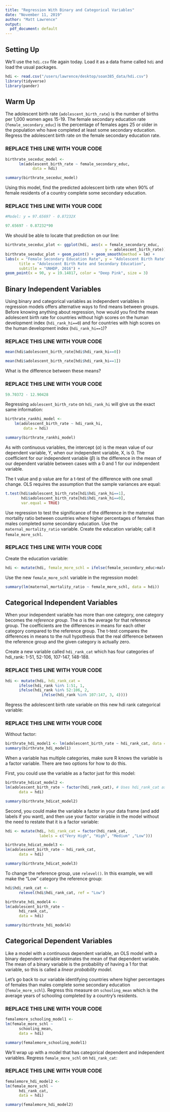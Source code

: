 ```yaml
---
title: "Regression With Binary and Categorical Variables"
date: "November 11, 2019"
author: "Matt Lawrence"
output:
  pdf_document: default
---
```


## Setting Up

We'll use the `hdi.csv` file again today. Load it as a data frame called `hdi` and load the usual packages.

```r
hdi <- read.csv("/users/lawrence/desktop/soan385_data/hdi.csv")
library(tidyverse)
library(pander)
```

## Warm Up

The adolescent birth rate (`adolescent_birth_rate`) is the number of births per 1,000 women ages 15-19. The female secondary education rate (`female_secondary_educ`) is the percentage of females ages 25 or older in the population who have completed at least some secondary education. Regress the adolescent birth rate on the female secondary education rate.

### REPLACE THIS LINE WITH YOUR CODE

```r
birthrate_seceduc_model <- 
      lm(adolescent_birth_rate ~ female_secondary_educ,
            data = hdi)

summary(birthrate_seceduc_model)
```

Using this model, find the predicted adolescent birth rate when 90% of female residents of a country complete some secondary education.

### REPLACE THIS LINE WITH YOUR CODE

```r
#Model: y = 97.65697 - 0.87232X

97.65697 - 0.87232*90
```

We should be able to locate that prediction on our line:

```r
birthrate_seceduc_plot <- ggplot(hdi, aes(x = female_secondary_educ,
                                            y = adolescent_birth_rate))
birthrate_seceduc_plot + geom_point() + geom_smooth(method = lm) + 
labs(x = "Female Secondary Education Rate", y = "Adolescent Birth Rate",
      title = "Adolescent Birth Rate and Secondary Education",
      subtitle = "UNHDP, 2016") +
geom_point(x = 90, y = 19.14817, color = "Deep Pink", size = 3)
```



## Binary Independent Variables

Using binary and categorical variables as independent variables in regression models offers alternative ways to find means between groups. Before knowing anything about regression, how would you find the mean adolescent birth rate for countries without high scores on the human development index (`hdi_rank_hi==0`) and for countries with high scores on the human development index (`hdi_rank_hi==1`)?

### REPLACE THIS LINE WITH YOUR CODE

```r
mean(hdi$adolescent_birth_rate[hdi$hdi_rank_hi==0])

mean(hdi$adolescent_birth_rate[hdi$hdi_rank_hi==1])
```


What is the difference between these means?

### REPLACE THIS LINE WITH YOUR CODE

```r
59.70372 - 12.90428
```

Regressing `adolescent_birth_rate` on `hdi_rank_hi` will give us the exact same information: 

```r
birthrate_rankhi_model <- 
	lm(adolescent_birth_rate ~ hdi_rank_hi,
		data = hdi)

summary(birthrate_rankhi_model)
```

As with continuous variables, the intercept ($\alpha$) is the mean value of our dependent variable, Y, when our independent variable, X, is 0. The coefficient for our independent variable ($\beta$) is the difference in the mean of our dependent variable between cases with a 0 and 1 for our independent variable.

The t value and p value are for a t-test of the difference with one small change. OLS requires the assumption that the sample variances are equal:

```r
t.test(hdi$adolescent_birth_rate[hdi$hdi_rank_hi==1],
       hdi$adolescent_birth_rate[hdi$hdi_rank_hi==0],
       var.equal = TRUE)
```

Use regression to test the significance of the difference in the maternal mortality ratio between countries where higher percentages of females than males completed some secondary education. Use the `maternal_mortality_ratio` variable. Create the education variable; call it `female_more_schl`.

### REPLACE THIS LINE WITH YOUR CODE

Create the education variable:
```r
hdi <- mutate(hdi, female_more_schl = ifelse(female_secondary_educ>male_secondary_educ,1,0))
```

Use the new `female_more_schl` variable in the regression model:
```r
summary(lm(maternal_mortality_ratio ~ female_more_schl, data = hdi))
```


## Categorical Independent Variables

When your independent variable has more than one category, one category becomes the *reference group*. The $\alpha$ is the average for that reference group. The coefficients are the differences in means for each other category compared to the reference group. The t-test compares the differences in means to the null hypothesis that the real difference between the reference group and the given category is actually zero.

Create a new variable called `hdi_rank_cat` which has four categories of hdi_rank: 1-51, 52-106, 107-147, 148-188.

### REPLACE THIS LINE WITH YOUR CODE

```r
hdi <- mutate(hdi, hdi_rank_cat = 
      ifelse(hdi_rank %in% 1:51, 1,
      ifelse(hdi_rank %in% 52:106, 2,
                ifelse(hdi_rank %in% 107:147, 3, 4))))
```

Regress the adolescent birth rate variable on this new hdi rank categorical variable:

### REPLACE THIS LINE WITH YOUR CODE

Without factor:
```r
birthrate_hdi_model1 <- lm(adolescent_birth_rate ~ hdi_rank_cat, data = hdi)
summary(birthrate_hdi_model1)
```

When a variable has multiple categories, make sure R knows the variable is a factor variable. There are two options for how to do this. 

First, you could use the variable as a factor just for this model:

```r
birthrate_hdicat_model2 <- 
lm(adolescent_birth_rate ~ factor(hdi_rank_cat), # Uses hdi_rank_cat as a factor
      data = hdi)

summary(birthrate_hdicat_model2)
```

Second, you could make the variable a factor in your data frame (and add labels if you want), and then use your factor variable in the model without the need to restate that it is a factor variable:

```r
hdi <- mutate(hdi, hdi_rank_cat = factor(hdi_rank_cat,
               labels = c("Very High", "High", "Medium" ,"Low")))

birthrate_hdicat_model3 <- 
lm(adolescent_birth_rate ~ hdi_rank_cat, 
      data = hdi)

summary(birthrate_hdicat_model3)
```

To change the reference group, use `relevel()`. In this example, we will make the "Low" category the reference group:

```r
hdi$hdi_rank_cat <- 
      relevel(hdi$hdi_rank_cat, ref = "Low")

birthrate_hdi_model4 <- 
lm(adolescent_birth_rate ~ 
      hdi_rank_cat, 
      data = hdi)

summary(birthrate_hdi_model4)
```


## Categorical Dependent Variables

Like a model with a continuous dependent variable, an OLS model with a binary dependent variable estimates the mean of that dependent variable. The mean of a binary variable is the probability of having a 1 for that variable, so this is called a *linear probability model*.

Let's go back to our variable identifying countries where higher percentages of females than males complete some secondary education (`female_more_schl`). Regress this measure on `schooling_mean` which is the average years of schooling completed by a country's residents.

### REPLACE THIS LINE WITH YOUR CODE

```r
femalemore_schooling_model1 <- 
lm(female_more_schl ~ 
      schooling_mean, 
      data = hdi)

summary(femalemore_schooling_model1)
```

We'll wrap up with a model that has categorical dependent and independent variables. Regress `female_more_schl` on `hdi_rank_cat`:

### REPLACE THIS LINE WITH YOUR CODE
```r
femalemore_hdi_model2 <- 
lm(female_more_schl ~ 
      hdi_rank_cat, 
      data = hdi)

summary(femalemore_hdi_model2)
```